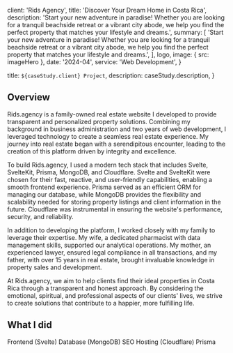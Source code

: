 
  client: 'Rids Agency',
  title: 'Discover Your Dream Home in Costa Rica',
  description:
    'Start your new adventure in paradise! Whether you are looking for a tranquil beachside retreat or a vibrant city abode, we help you find the perfect property that matches your lifestyle and dreams.',
  summary: [
    'Start your new adventure in paradise! Whether you are looking for a tranquil beachside retreat or a vibrant city abode, we help you find the perfect property that matches your lifestyle and dreams.',
  ],
  logo,
  image: { src: imageHero },
  date: '2024-04',
  service: 'Web Development',
}

  title: `${caseStudy.client} Project`,
  description: caseStudy.description,
}

## Overview

Rids.agency is a family-owned real estate website I developed to provide transparent and personalized property solutions. Combining my background in business administration and two years of web development, I leveraged technology to create a seamless real estate experience. My journey into real estate began with a serendipitous encounter, leading to the creation of this platform driven by integrity and excellence.

To build Rids.agency, I used a modern tech stack that includes Svelte, SvelteKit, Prisma, MongoDB, and Cloudflare. Svelte and SvelteKit were chosen for their fast, reactive, and user-friendly capabilities, enabling a smooth frontend experience. Prisma served as an efficient ORM for managing our database, while MongoDB provides the flexibility and scalability needed for storing property listings and client information in the future. Cloudflare was instrumental in ensuring the website's performance, security, and reliability.

In addition to developing the platform, I worked closely with my family to leverage their expertise. My wife, a dedicated pharmacist with data management skills, supported our analytical operations. My mother, an experienced lawyer, ensured legal compliance in all transactions, and my father, with over 15 years in real estate, brought invaluable knowledge in property sales and development.

At Rids.agency, we aim to help clients find their ideal properties in Costa Rica through a transparent and honest approach. By considering the emotional, spiritual, and professional aspects of our clients' lives, we strive to create solutions that contribute to a happier, more fulfilling life.

## What I did

<TagList>
  <TagListItem>Frontend (Svelte)</TagListItem>
  <TagListItem>Database (MongoDB)</TagListItem>
  <TagListItem>SEO</TagListItem>
  <TagListItem>Hosting (Cloudflare)</TagListItem>
  <TagListItem>Prisma</TagListItem>
</TagList>

<StatList title='** Based on Google PageSpeed Insights'>
  <StatListItem value='100' label='Performance' />
  <StatListItem value='100' label='Accessibility' />
  <StatListItem value='100' label='Best Practices' />
  <StatListItem value='100' label='SEO' />
  <StatListItem value='10+' label='Cups of coffee' />
</StatList>

